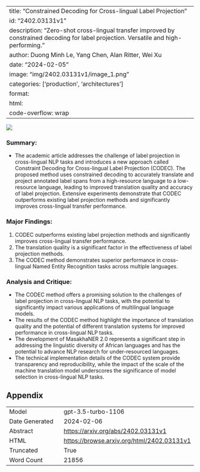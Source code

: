 
---
title: "Constrained Decoding for Cross-lingual Label Projection"
id: "2402.03131v1"
description: "Zero-shot cross-lingual transfer improved by constrained decoding for label projection. Versatile and high-performing."
author: Duong Minh Le, Yang Chen, Alan Ritter, Wei Xu
date: "2024-02-05"
image: "img/2402.03131v1/image_1.png"
categories: ['production', 'architectures']
format:
  html:
    code-overflow: wrap
---

![](img/2402.03131v1/image_1.png)

### Summary:
- The academic article addresses the challenge of label projection in cross-lingual NLP tasks and introduces a new approach called Constraint Decoding for Cross-lingual Label Projection (CODEC). The proposed method uses constrained decoding to accurately translate and project annotated label spans from a high-resource language to a low-resource language, leading to improved translation quality and accuracy of label projection. Extensive experiments demonstrate that CODEC outperforms existing label projection methods and significantly improves cross-lingual transfer performance.

### Major Findings:
1. CODEC outperforms existing label projection methods and significantly improves cross-lingual transfer performance.
2. The translation quality is a significant factor in the effectiveness of label projection methods.
3. The CODEC method demonstrates superior performance in cross-lingual Named Entity Recognition tasks across multiple languages.

### Analysis and Critique:
- The CODEC method offers a promising solution to the challenges of label projection in cross-lingual NLP tasks, with the potential to significantly impact various applications of multilingual language models.
- The results of the CODEC method highlight the importance of translation quality and the potential of different translation systems for improved performance in cross-lingual NLP tasks.
- The development of MasakhaNER 2.0 represents a significant step in addressing the linguistic diversity of African languages and has the potential to advance NLP research for under-resourced languages.
- The technical implementation details of the CODEC system provide transparency and reproducibility, while the impact of the scale of the machine translation model underscores the significance of model selection in cross-lingual NLP tasks.

## Appendix

|          |          |
|----------|----------|
| Model     | gpt-3.5-turbo-1106       |
| Date Generated     | 2024-02-06       |
| Abstract | [https://arxiv.org/abs/2402.03131v1](https://arxiv.org/abs/2402.03131v1)        |
| HTML     | [https://browse.arxiv.org/html/2402.03131v1](https://browse.arxiv.org/html/2402.03131v1)       |
| Truncated       | True       |
| Word Count       | 21856       |